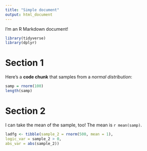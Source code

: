 ```yaml
---
title: "Simple document"
output: html_document
---
```


I'm an R Markdown document! 

```r
library(tidyverse)
library(dplyr)
```


# Section 1

Here's a **code chunk** that samples from 
a _normal distribution_:

```r
samp = rnorm(100)
length(samp)
```

# Section 2

I can take the mean of the sample, too!
The mean is `r mean(samp)`.

```r
ladfg <- tibble(sample_2 = rnorm(500, mean = 1),
logic_var = sample_2 > 0,
abs_var = abs(sample_2))

```




